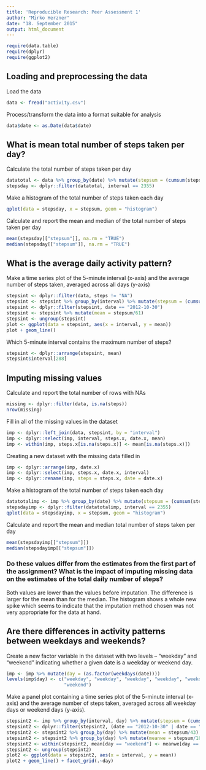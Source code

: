 ```yaml
---
title: 'Reproducible Research: Peer Assessment 1'
author: "Mirko Herzner"
date: "18. September 2015"
output: html_document
---
```


```r
require(data.table)
require(dplyr)
require(ggplot2)
```

## Loading and preprocessing the data

Load the data

```r
data <- fread("activity.csv")
```

Process/transform the data into a format suitable for analysis

```r
data$date <- as.Date(data$date)
```

## What is mean total number of steps taken per day?

Calculate the total number of steps taken per day

```r
datatotal <- data %>% group_by(date) %>% mutate(stepsum = (cumsum(steps)))
stepsday <- dplyr::filter(datatotal, interval == 2355)
```

Make a histogram of the total number of steps taken each day

```r
qplot(data = stepsday, x = stepsum, geom = "histogram")
```

Calculate and report the mean and median of the total number of steps taken per day

```r
mean(stepsday[["stepsum"]], na.rm = "TRUE")
median(stepsday[["stepsum"]], na.rm = "TRUE")
```

## What is the average daily activity pattern?

Make a time series plot of the 5-minute interval (x-axis) and the average number of steps taken, averaged across all days (y-axis)

```r
stepsint <- dplyr::filter(data, steps != "NA")
stepsint <- stepsint %>% group_by(interval) %>% mutate(stepsum = (cumsum(steps)))
stepsint <- dplyr::filter(stepsint, date == "2012-10-30")
stepsint <- stepsint %>% mutate(mean = stepsum/61)
stepsint <- ungroup(stepsint)
plot <- ggplot(data = stepsint, aes(x = interval, y = mean))
plot + geom_line()
```

Which 5-minute interval contains the maximum number of steps?

```r
stepsint <- dplyr::arrange(stepsint, mean)
stepsint$interval[288]
```

## Imputing missing values

Calculate and report the total number of rows with NAs

```r
missing <- dplyr::filter(data, is.na(steps))
nrow(missing)
```

Fill in all of the missing values in the dataset

```r
imp <- dplyr::left_join(data, stepsint, by = "interval")
imp <- dplyr::select(imp, interval, steps.x, date.x, mean)
imp <- within(imp, steps.x[is.na(steps.x)] <- mean[is.na(steps.x)])
```

Creating a new dataset with the missing data filled in

```r
imp <- dplyr::arrange(imp, date.x)
imp <- dplyr::select(imp, steps.x, date.x, interval)
imp <- dplyr::rename(imp, steps = steps.x, date = date.x)
```

Make a histogram of the total number of steps taken each day

```r
datatotalimp <- imp %>% group_by(date) %>% mutate(stepsum = (cumsum(steps)))
stepsdayimp <- dplyr::filter(datatotalimp, interval == 2355)
qplot(data = stepsdayimp, x = stepsum, geom = "histogram")
```

Calculate and report the mean and median total number of steps taken per day

```r
mean(stepsdayimp[["stepsum"]])
median(stepsdayimp[["stepsum"]])
```

### Do these values differ from the estimates from the first part of the assignment? What is the impact of imputing missing data on the estimates of the total daily number of steps?

Both values are lower than the values before imputation. The difference is larger for the mean than for the median. The histogram shows a whole new spike which seems to indicate that the imputation method chosen was not very appropriate for the data at hand. 

## Are there differences in activity patterns between weekdays and weekends?

Create a new factor variable in the dataset with two levels – “weekday” and “weekend” indicating whether a given date is a weekday or weekend day.

```r
imp <- imp %>% mutate(day = (as.factor(weekdays(date))))
levels(imp$day) <- c("weekday", "weekday", "weekday", "weekday", "weekday", "weekend", 
                     "weekend")
```

Make a panel plot containing a time series plot of the 5-minute interval (x-axis) and the average number of steps taken, averaged across all weekday days or weekend days (y-axis).

```r
stepsint2 <- imp %>% group_by(interval, day) %>% mutate(stepsum = (cumsum(steps)))
stepsint2 <- dplyr::filter(stepsint2, (date == "2012-10-30" | date == "2012-10-28"))
stepsint2 <- stepsint2 %>% group_by(day) %>% mutate(mean = stepsum/43)
stepsint2 <- stepsint2 %>% group_by(day) %>% mutate(meanwe = stepsum/18)
stepsint2 <- within(stepsint2, mean[day == "weekend"] <- meanwe[day == "weekend"])
stepsint2 <- ungroup(stepsint2)
plot2 <- ggplot(data = stepsint2, aes(x = interval, y = mean))
plot2 + geom_line() + facet_grid(.~day)
```





